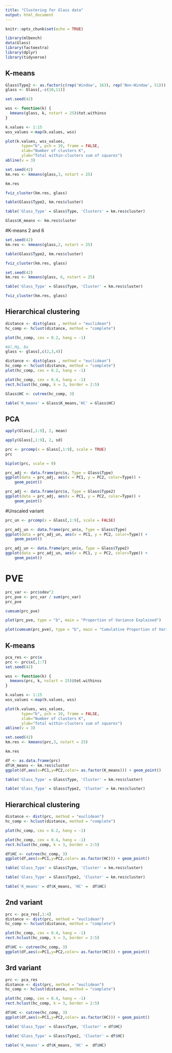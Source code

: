 ```yaml
---
title: "Clustering for Glass data"
output: html_document
---
```


```r
knitr::opts_chunk$set(echo = TRUE)
```

```r
library(mlbench)
data(Glass)
library(factoextra)
library(dplyr)
library(tidyverse)
```

## K-means

```r
Glass$Type2 <- as.factor(c(rep('Window', 163), rep('Non-Window', 51)))
glass <- Glass[,-c(10,11)]
```

```r
set.seed(42)

wss <- function(k) {
  kmeans(glass, k, nstart = 25)$tot.withinss
}

k.values <- 1:15
wss_values <-map(k.values, wss)

plot(k.values, wss_values,
       type="b", pch = 19, frame = FALSE, 
       xlab="Number of clusters K",
       ylab="Total within-clusters sum of squares")
abline(v = 3)
```

```r
set.seed(42)
km.res <- kmeans(glass,3, nstart = 25)
```

```r
km.res
```

```r
fviz_cluster(km.res, glass)
```


```r
table(Glass$Type2, km.res$cluster)
```

```r
table('Glass_Type' = Glass$Type, 'Clusters' = km.res$cluster)
```

```r
Glass$K_means <- km.res$cluster
```


#K-means 2 and 6

```r
set.seed(42)
km.res <- kmeans(glass,2, nstart = 25)
```

```r
table(Glass$Type2, km.res$cluster)
```

```r
fviz_cluster(km.res, glass)
```

```r
set.seed(42)
km.res <- kmeans(glass, 6, nstart = 25)
```

```r
table('Glass_Type' = Glass$Type, 'Cluster' = km.res$cluster)
```

```r
fviz_cluster(km.res, glass)
```

## Hierarchical clustering


```r
distance <- dist(glass , method = "euclidean")
hc_comp <- hclust(distance, method = "complete")
```
```r
plot(hc_comp, cex = 0.2, hang = -1)
```

```r
#Al,Mg, Ba
glass <- glass[,c(2,3,4)]
```

```r
distance <- dist(glass , method = "euclidean")
hc_comp <- hclust(distance, method = "complete")
plot(hc_comp, cex = 0.2, hang = -1)
```

```r
plot(hc_comp, cex = 0.4, hang = -1)
rect.hclust(hc_comp, k = 3, border = 2:5)
```

```r
Glass$HC <- cutree(hc_comp, 3)
```

```r
table('K_means' = Glass$K_means,'HC' = Glass$HC)
```

## PCA

```r
apply(Glass[,1:9], 2, mean)
```

```r
apply(Glass[,1:9], 2, sd)
```

```r
prc <- prcomp(x = Glass[,1:9], scale = TRUE)
prc
```

```r
biplot(prc, scale = 0)
```


```r
prc_adj <- data.frame(prc$x, Type = Glass$Type)
ggplot(data = prc_adj, aes(x = PC1, y = PC2, color=Type)) +
    geom_point()
```

```r
prc_adj <- data.frame(prc$x, Type = Glass$Type2)
ggplot(data = prc_adj, aes(x = PC1, y = PC2, color=Type)) +
    geom_point()
```

#Unscaled variant


```r
prc_un <- prcomp(x = Glass[,1:9], scale = FALSE)
```

```r
prc_adj_un <- data.frame(prc_un$x, Type = Glass$Type)
ggplot(data = prc_adj_un, aes(x = PC1, y = PC2, color=Type)) +
    geom_point()
```

```r
prc_adj_un <- data.frame(prc_un$x, Type = Glass$Type2)
ggplot(data = prc_adj_un, aes(x = PC1, y = PC2, color=Type)) +
    geom_point()
```

# PVE 

```r
prc_var <- prc$sdev^2
prc_pve <- prc_var / sum(prc_var)
prc_pve
```

```r
cumsum(prc_pve)
```

```r
plot(prc_pve, type = "b", main = "Proportion of Variance Explained")
```

```r
plot(cumsum(prc_pve), type = "b", main = "Cumulative Proportion of Variance Explained")
```
 
## K-means

```r
pca_res <- prc$x
prc <- prc$x[,1:7]
set.seed(42)

wss <- function(k) {
  kmeans(prc, k, nstart = 25)$tot.withinss
}

k.values <- 1:15
wss_values <-map(k.values, wss)

plot(k.values, wss_values,
       type="b", pch = 19, frame = FALSE, 
       xlab="Number of clusters K",
       ylab="Total within-clusters sum of squares")
abline(v = 3)
```


```r
set.seed(42)
km.res <- kmeans(prc,3, nstart = 25)
```

```r
km.res
```

```r
df <- as.data.frame(prc)
df$K_means <- km.res$cluster
ggplot(df,aes(x=PC1,y=PC2,color= as.factor(K_means))) + geom_point()
```


```r
table('Glass_Type' = Glass$Type, 'Cluster' = km.res$cluster)
```
```r
table('Glass_Type' = Glass$Type2, 'Cluster' = km.res$cluster)
```



## Hierarchical clustering


```r
distance <- dist(prc, method = "euclidean")
hc_comp <- hclust(distance, method = "complete")
```
```r
plot(hc_comp, cex = 0.2, hang = -1)
```

```r
plot(hc_comp, cex = 0.4, hang = -1)
rect.hclust(hc_comp, k = 3, border = 2:5)
```

```r
df$HC <- cutree(hc_comp, 3)
ggplot(df,aes(x=PC1,y=PC2,color= as.factor(HC))) + geom_point()
```

```r
table('Glass_Type' = Glass$Type, 'Cluster' = km.res$cluster)
```
```r
table('Glass_Type' = Glass$Type2, 'Cluster' = km.res$cluster)
```
```r
table('K_means' = df$K_means, 'HC' =  df$HC)
```

##  2nd variant

```r
prc <- pca_res[,1:4]
distance <- dist(prc, method = "euclidean")
hc_comp <- hclust(distance, method = "complete")
```

```r
plot(hc_comp, cex = 0.4, hang = -1)
rect.hclust(hc_comp, k = 3, border = 2:5)
```

```r
df$HC <- cutree(hc_comp, 3)
ggplot(df,aes(x=PC1,y=PC2,color= as.factor(HC))) + geom_point()
```

##  3rd variant

```r
prc <- pca_res
distance <- dist(prc, method = "euclidean")
hc_comp <- hclust(distance, method = "complete")
```

```r
plot(hc_comp, cex = 0.4, hang = -1)
rect.hclust(hc_comp, k = 3, border = 2:5)
```

```r
df$HC <- cutree(hc_comp, 3)
ggplot(df,aes(x=PC1,y=PC2,color= as.factor(HC))) + geom_point()
```

```r
table('Glass_Type' = Glass$Type, 'Cluster' = df$HC)
```
```r
table('Glass_Type' = Glass$Type2, 'Cluster' = df$HC)
```
```r
table('K_means' = df$K_means, 'HC' =  df$HC)
```
